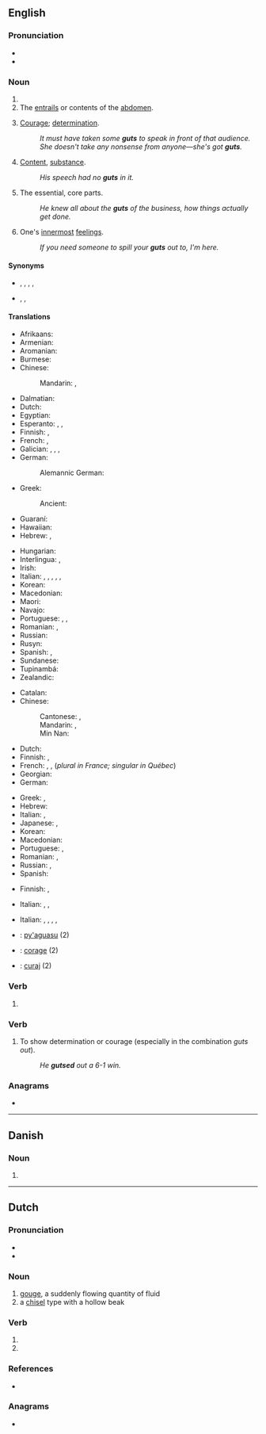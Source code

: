 {{also|Guts}}
==English==
{{wikipedia}}

===Pronunciation===
* {{IPA|en|/ɡʌts/}}
* {{audio|en|LL-Q1860 (eng)-Back ache-guts.wav|Audio}}

===Noun===
{{head|en|noun form}}

# {{plural of|en|gut}}
# The [[entrails]] or contents of the [[abdomen]].
# {{lb|en|informal}} [[courage|Courage]]; [[determination]].
#: ''It must have taken some '''guts''' to speak in front of that audience.''
#: ''She doesn't take any nonsense from anyone&mdash;she's got '''guts'''.''
# {{lb|en|informal}} [[content|Content]], [[substance]].
#: ''His speech had no '''guts''' in it.''
# {{lb|en|informal}} The essential, core parts.
#: ''He knew all about the '''guts''' of the business, how things actually get done.''
# {{lb|en|informal}} One's [[innermost]] [[feeling]]s.
#: ''If you need someone to spill your '''guts''' out to, I'm here.''

====Synonyms====
* {{sense|entrails}} {{l|en|entrails}}, {{l|en|guttings}}, {{l|en|innards}}, {{l|en|insides}}, {{l|en|viscera}}
* {{sense|courage}} {{l|en|balls}} {{lb|en|vulgar}}, {{l|en|nerve}}, {{l|en|pluck}}

====Translations====
{{trans-top|entrails}}
* Afrikaans: {{t+|af|ingewande}}
* Armenian: {{t+|hy|փորոտիք}}
* Aromanian: {{t|rup|matsã}}
* Burmese: {{t+|my|အူ|sc=Mymr}}
* Chinese:
*: Mandarin: {{t+|cmn|內臟|sc=Hani}}, {{t+|cmn|内脏|tr=nèizàng|sc=Hani}}
* Dalmatian: {{t|dlm|alaite}}
* Dutch: {{t+|nl|ingewanden|n-p}}
* Egyptian: {{t-egy|mẖtw|h=m-X:t*w-F51:Z2ss}}
* Esperanto: {{t|eo|intestoj|p}}, {{t|eo|intestaro}}, {{t|eo|viscero}}
* Finnish: {{t+|fi|sisäelimet}}, {{t+|fi|sisälmykset}}
* French: {{t+|fr|entrailles|f-p}}, {{t+|fr|tripes|f-p}}
* Galician: {{t|gl|tripada|f}}, {{t|gl|entrañas|f}}, {{t|gl|tripa|f-p|alt=tripas}}, {{t|gl|tripaxe|f}}
* German: {{t+|de|Eingeweide|n-p}}
*: Alemannic German: {{t|gsw|Gehüdel|n}}
* Greek: {{t+|el|έντερα|n-p}}
*: Ancient: {{t|grc|χολάδες|f-p}}
* Guaraní: {{t|gn|py'akue}}
* Hawaiian: {{t|haw|naʻau}}
* Hebrew: {{t+|he|מעיים|m-p|tr=me'áim}}, {{t+|he|קרביים|m-p|tr=qraváim}}
{{trans-mid}}
* Hungarian: {{t+|hu|bél}}
* Interlingua: {{t|ia|tripas|f-p}}, {{t|ia|entranias|f-p}}
* Irish: {{t|ga|inní|m-p}}
* Italian: {{t+|it|interiora|f-p}}, {{t+|it|viscere|f-p}}, {{t+|it|frattaglie|f-p}}, {{t+|it|rigaglie|f-p}}, {{t|it|corata|f}}, {{t+|it|coratella|f}}
* Korean: {{t+|ko|배알}}
* Macedonian: {{t|mk|црева|n-p}}
* Maori: {{t|mi|whēkau}}
* Navajo: {{t|nv|atsą́ siláí}}
* Portuguese: {{t+|pt|tripas|f-p}}, {{t|pt|vísceras|f-p}}, {{t|pt|entranhas|f-p}}
* Romanian: {{t+|ro|mațe|n-p}}, {{t+|ro|măruntaie|m-p}}
* Russian: {{t+|ru|кишки́|f-p}}
* Rusyn: {{t|rue|флякы}}
* Spanish: {{t+|es|tripas|f}}, {{t+|es|tripa|f}}
* Sundanese: {{t|su|peujit}}
* Tupinambá: {{t|tpn|py'a}}
* Zealandic: {{t|zea|dermen|p}}
{{trans-bottom}}

<!--Note: The translations in this table should be SLANG TERMS, where these exist-->
{{trans-top|(slang) courage}}
* Catalan: {{t+|ca|pebrots|m-p}}
* Chinese:
*: Cantonese: {{t|yue|膽|sc=Hani}}, {{t|yue|胆|tr=daam2|sc=Hani}}
*: Mandarin: {{t+|cmn|有種|sc=Hani}}, {{t+|cmn|有种|tr=yǒuzhǒng|sc=Hani}}
*: Min Nan: {{t+|nan|膽|tr=táⁿ, tám|sc=Hani}}
* Dutch: {{t+|nl|lef|n}}
* Finnish: {{t+|fi|pokka}}, {{t+|fi|kantti}}
* French: {{t+|fr|tripes|f-p}}, {{t+|fr|cran|m}}, {{t+|fr|guts|m}} (''plural in France; singular in Québec'')
* Georgian: {{t|ka|ტრაკი}}
* German: {{t+|de|Frechheit}}
{{trans-mid}}
* Greek: {{t+|el|άντερα|n-p}}, {{t+|el|κότσια|n-p}}
* Hebrew: {{t+|he|אומץ|m|tr=ómetz}}
* Italian: {{t+|it|fegato|m}}, {{t+|it|coraggio|m}}
* Japanese: {{t|ja|根性|tr=konjō|sc=Jpan}}, {{t|ja|ガッツ|tr=gattsu|sc=Jpan}}
* Korean: {{t+|ko|배짱}}
* Macedonian: {{t|mk|мадиња|n-p}}
* Portuguese: {{t+|pt|fígado|m}}, {{t+|pt|estômago|m}}
* Romanian: {{t+|ro|inimă|f}}, {{t+|ro|suflet|n}}
* Russian: {{t+|ru|хра́брость|f}}, {{t+|ru|си́ла во́ли|f}}
* Spanish: {{t+|es|agallas|f-p}}
{{trans-bottom}}

{{trans-top|(slang) content; substance}}
* Finnish: {{t+|fi|sisältö}}, {{t+|fi|substanssi}}
{{trans-mid}}
* Italian: {{t+|it|contenuto|m}}, {{t+|it|sostanza|f}}, {{t+|it|costrutto|m}}
{{trans-bottom}}

{{trans-top|essentials; core parts}}
{{trans-mid}}
* Italian: {{t+|it|essenziale|m}}, {{t+|it|essenza|f}}, {{t+|it|cuore|m}}, {{t+|it|nucleo|m}}, {{t+|it|fondamenta|f-p}}
{{trans-bottom}}

{{checktrans-top}}
<!--NOTE: translations in the sense of "courage" must be ''slang terms'' where possible - some given below are standard terms.-->
* {{ttbc|gn}}: [[py'aguasu]] (2)
* {{ttbc|ia}}: [[corage]] (2)
* {{ttbc|ro}}: [[curaj]] (2)
{{trans-bottom}}

===Verb===
{{head|en|verb form}}

# {{en-third-person singular of|gut}}

===Verb===
{{en-verb|es}}

# {{lb|en|informal}} To show determination or courage (especially in the combination ''guts out'').
#: ''He '''gutsed''' out a 6-1 win.''

===Anagrams===
* {{anagrams|en|a=gstu|Gust|gust|tugs}}

----

==Danish==

===Noun===
{{head|da|noun form|g=c}}

# {{inflection of|da|gut||indef|gen|s}}

----

==Dutch==

===Pronunciation===
* {{audio|nl|Nl-guts.ogg|Audio}}
* {{rhymes|nl|ʏts}}

===Noun===
{{nl-noun|f|g2=m|-en|gutsje}}

# [[gouge]], a suddenly flowing quantity of fluid
# a [[chisel]] type with a hollow beak

===Verb===
{{head|nl|verb form}}

# {{nl-verb form of|p=1|n=sg|t=pres|m=ind|gutsen}}
# {{nl-verb form of|m=imp|gutsen}}

===References===
* {{R:Koenen}}

===Anagrams===
* {{l|nl|stug}}